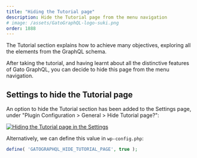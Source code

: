 ```yaml
---
title: "Hiding the Tutorial page"
description: Hide the Tutorial page from the menu navigation
# image: /assets/GatoGraphQL-logo-suki.png
order: 1888
---
```


The Tutorial section explains how to achieve many objectives, exploring all the elements from the GraphQL schema.

After taking the tutorial, and having learnt about all the distinctive features of Gato GraphQL, you can decide to hide this page from the menu navigation.

## Settings to hide the Tutorial page

An option to hide the Tutorial section has been added to the Settings page, under "Plugin Configuration > General > Hide Tutorial page?":

<div class="img-width-1024" markdown="1">

<a href="/assets/guides/upstream/settings-hide-tutorial-page.png" target="_blank">![Hiding the Tutorial page in the Settings](/assets/guides/upstream/settings-hide-tutorial-page.png "Hiding the Tutorial page in the Settings")</a>

</div>

Alternatively, we can define this value in `wp-config.php`:

```php
define( 'GATOGRAPHQL_HIDE_TUTORIAL_PAGE', true );
```
